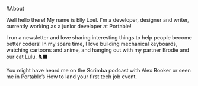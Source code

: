 #About

Well hello there! My name is Elly Loel. I'm a developer, designer and writer, currently working as a junior developer at Portable! 

I run a newsletter and love sharing interesting things to help people become better coders! In my spare time, I love building mechanical keyboards, watching cartoons and anime, and hanging out with my partner Brodie and our cat Lulu. 🐈‍⬛

You might have heard me on the Scrimba podcast with Alex Booker or seen me in Portable’s How to land your first tech job event.